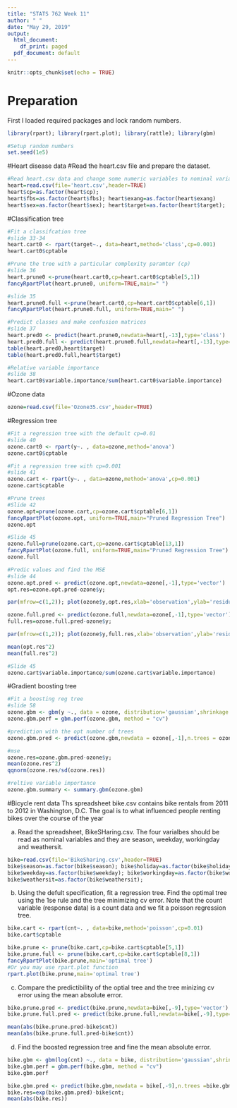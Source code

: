 ---
title: "STATS 762 Week 11"
author: " "
date: "May 29, 2019"
output:
  html_document:
    df_print: paged
  pdf_document: default
---

```{r setup, include=FALSE}
knitr::opts_chunk$set(echo = TRUE)
```

# Preparation

First I loaded required packages and lock random numbers.

```{r}
library(rpart); library(rpart.plot); library(rattle); library(gbm)

#Setup random numbers
set.seed(1e5)
```

#Heart disease data
#Read the heart.csv file and prepare the dataset.
```{r}
#Read heart.csv data and change some numeric variables to nominal variables
heart=read.csv(file='heart.csv',header=TRUE)
heart$cp=as.factor(heart$cp);
heart$fbs=as.factor(heart$fbs); heart$exang=as.factor(heart$exang)
heart$sex=as.factor(heart$sex); heart$target=as.factor(heart$target);

```
#Classification tree

```{r}
#Fit a classifcation tree
#slide 33-34
heart.cart0 <- rpart(target~., data=heart,method='class',cp=0.001)
heart.cart0$cptable

#Prune the tree with a particular complexity paramter (cp)
#slide 36
heart.prune0 <-prune(heart.cart0,cp=heart.cart0$cptable[5,1])
fancyRpartPlot(heart.prune0, uniform=TRUE,main=" ")

#slide 35
heart.prune0.full <-prune(heart.cart0,cp=heart.cart0$cptable[6,1])
fancyRpartPlot(heart.prune0.full, uniform=TRUE,main=" ")

#Predict classes and make confusion matrices
#slide 37
heart.pred0 <- predict(heart.prune0,newdata=heart[,-13],type='class')
heart.pred0.full <- predict(heart.prune0.full,newdata=heart[,-13],type='class')
table(heart.pred0,heart$target)
table(heart.pred0.full,heart$target)

#Relative variable importance
#slide 38
heart.cart0$variable.importance/sum(heart.cart0$variable.importance)

```
#Ozone data
```{r}
ozone=read.csv(file='Ozone35.csv',header=TRUE)
```
#Regression tree
```{r}
#Fit a regression tree with the default cp=0.01
#slide 40
ozone.cart0 <- rpart(y~. , data=ozone,method='anova')
ozone.cart0$cptable

#Fit a regression tree with cp=0.001
#slide 41
ozone.cart <- rpart(y~. , data=ozone,method='anova',cp=0.001)
ozone.cart$cptable

#Prune trees
#Slide 42
ozone.opt=prune(ozone.cart,cp=ozone.cart$cptable[6,1])
fancyRpartPlot(ozone.opt, uniform=TRUE,main="Pruned Regression Tree")
ozone.opt

#Slide 45
ozone.full=prune(ozone.cart,cp=ozone.cart$cptable[13,1])
fancyRpartPlot(ozone.full, uniform=TRUE,main="Pruned Regression Tree")
ozone.full

#Predic values and find the MSE
#slide 44
ozone.opt.pred <- predict(ozone.opt,newdata=ozone[,-1],type='vector')
opt.res=ozone.opt.pred-ozone$y; 

par(mfrow=c(1,2)); plot(ozone$y,opt.res,xlab='observation',ylab='residual'); qqnorm(opt.res/sd(opt.res))

ozone.full.pred <- predict(ozone.full,newdata=ozone[,-1],type='vector')
full.res=ozone.full.pred-ozone$y;

par(mfrow=c(1,2)); plot(ozone$y,full.res,xlab='observation',ylab='residual'); qqnorm(full.res/sd(full.res))

mean(opt.res^2)
mean(full.res^2)

#Slide 45
ozone.cart$variable.importance/sum(ozone.cart$variable.importance)
```

#Gradient boosting tree
```{r}
#Fit a boosting reg tree
#slide 58
ozone.gbm <- gbm(y ~., data = ozone, distribution='gaussian',shrinkage = 0.1, n.trees = 1000, cv.folds = 10)
ozone.gbm.perf = gbm.perf(ozone.gbm, method = "cv")

#prediction with the opt number of trees
ozone.gbm.pred <- predict(ozone.gbm,newdata = ozone[,-1],n.trees = ozone.gbm.perf,type = "response")

#mse
ozone.res=ozone.gbm.pred-ozone$y;
mean(ozone.res^2)
qqnorm(ozone.res/sd(ozone.res))

#reltive variable importance
ozone.gbm.summary <- summary.gbm(ozone.gbm)
```

#Bicycle rent data
Ths spreadsheet bike.csv contains bike rentals from 2011 to 2012 in Washington, D.C. The goal is to what influenced people renting bikes over the course of the year

(a) Read the spreadsheet, BikeSHaring.csv. The four varialbes should be read as nominal variables and they are season, weekday, workingday and weathersit. 

```{r}

bike=read.csv(file='BikeSharing.csv',header=TRUE)
bike$season=as.factor(bike$season); bike$holiday=as.factor(bike$holiday); 
bike$weekday=as.factor(bike$weekday); bike$workingday=as.factor(bike$workingday); 
bike$weathersit=as.factor(bike$weathersit); 
```

(b) Using the defult specification, fit a regression tree. Find the optimal tree using the 1se rule and the tree minimizing cv error. Note that the count variable (response data) is a count data and we fit a poisson regression tree.

```{r}
bike.cart <- rpart(cnt~. , data=bike,method='poisson',cp=0.01)
bike.cart$cptable

bike.prune <- prune(bike.cart,cp=bike.cart$cptable[5,1])
bike.prune.full <- prune(bike.cart,cp=bike.cart$cptable[8,1])
fancyRpartPlot(bike.prune,main='optimal tree')
#Or you may use rpart.plot function 
rpart.plot(bike.prune,main='optimal tree')
```

(c) Compare the predictibility of the optial tree and the tree minizing cv error using the mean absolute error. 

```{r}
bike.prune.pred <- predict(bike.prune,newdata=bike[,-9],type='vector')
bike.prune.full.pred <- predict(bike.prune.full,newdata=bike[,-9],type='vector')

mean(abs(bike.prune.pred-bike$cnt))
mean(abs(bike.prune.full.pred-bike$cnt))
```

(d) Find the boosted regression tree and fine the mean absolute error. 

```{r}
bike.gbm <- gbm(log(cnt) ~., data = bike, distribution='gaussian',shrinkage = 0.1,n.trees = 1000, cv.folds = 10)
bike.gbm.perf = gbm.perf(bike.gbm, method = "cv")
bike.gbm.perf

bike.gbm.pred <- predict(bike.gbm,newdata = bike[,-9],n.trees =bike.gbm.perf,type = "response")
bike.res=exp(bike.gbm.pred)-bike$cnt;
mean(abs(bike.res))

```